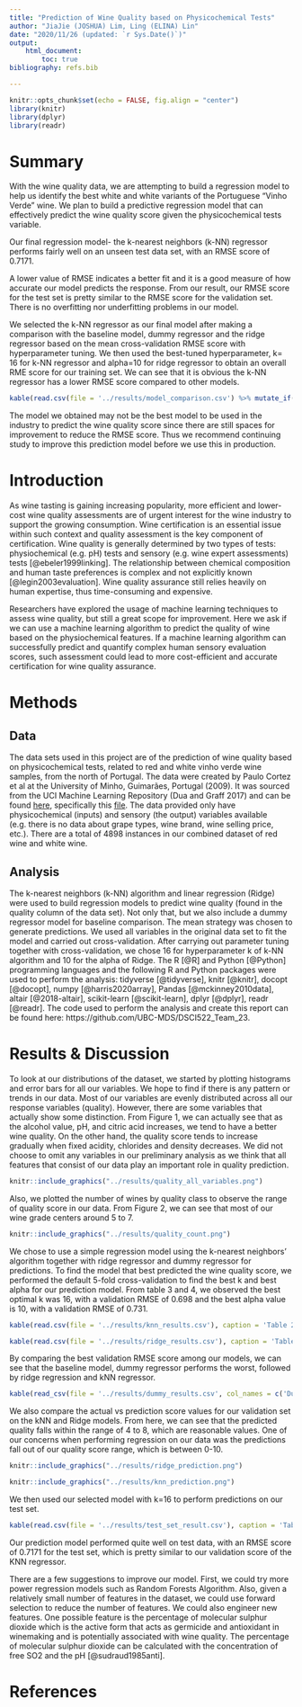 ```yaml
---
title: "Prediction of Wine Quality based on Physicochemical Tests"
author: "JiaJie (JOSHUA) Lim, Ling (ELINA) Lin"
date: "2020/11/26 (updated: `r Sys.Date()`)"
output: 
    html_document:
        toc: true
bibliography: refs.bib

---
```


```r
knitr::opts_chunk$set(echo = FALSE, fig.align = "center")
library(knitr)
library(dplyr)
library(readr)
```

# Summary

With the wine quality data, we are attempting to build a regression model to help us identify the best white and white variants of the Portuguese "Vinho Verde" wine. We plan to build a predictive regression model that can effectively predict the wine quality score given the physicochemical tests variable. 

Our final regression model- the k-nearest neighbors (k-NN) regressor performs fairly well on an unseen test data set, with an RMSE score of 0.7171. 

A lower value of RMSE indicates a better fit and it is a good measure of how accurate our model predicts the response. From our result, our RMSE score for the test set is pretty similar to the RMSE score for the validation set. There is no overfitting nor underfitting problems in our model.

We selected the k-NN regressor as our final model after making a comparison with the baseline model, dummy regressor and the ridge regressor based on the mean cross-validation RMSE score with hyperparameter tuning. We then used the best-tuned hyperparameter, k= 16 for k-NN regressor and alpha=10 for ridge regressor to obtain an overall RME score for our training set. We can see that it is obvious the k-NN regressor has a lower RMSE score compared to other models. 

```r
kable(read.csv(file = '../results/model_comparison.csv') %>% mutate_if(is.numeric, round, 3), caption = 'Table 1: RMSE Score for All Models Training Set')

```

The model we obtained may not be the best model to be used in the industry to predict the wine quality score since there are still spaces for improvement to reduce the RMSE score. Thus we recommend continuing study to improve this prediction model before we use this in production. 


# Introduction

As wine tasting is gaining increasing popularity, more efficient and lower-cost wine quality assessments are of urgent interest for the wine industry to support the growing consumption. Wine certification is an essential issue within such context and quality assessment is the key component of certification. Wine quality is generally determined by two types of tests: physiochemical (e.g. pH) tests and sensory (e.g. wine expert assessments) tests [@ebeler1999linking]. The relationship between chemical composition and human taste preferences is complex and not explicitly known [@legin2003evaluation]. Wine quality assurance still relies heavily on human expertise, thus time-consuming and expensive. 

Researchers have explored the usage of machine learning techniques to assess wine quality, but still a great scope for improvement. Here we ask if we can use a machine learning algorithm to predict the quality of wine based on the physiochemical features. If a machine learning algorithm can successfully predict and quantify complex human sensory evaluation scores, such assessment could lead to more cost-efficient and accurate certification for wine quality assurance.

# Methods

## Data

The data sets used in this project are of the prediction of wine quality
based on physicochemical tests, related to red and white vinho verde
wine samples, from the north of Portugal. The data were created by Paulo
Cortez et al at the University of Minho, Guimarães, Portugal (2009). It
was sourced from the UCI Machine Learning Repository (Dua and Graff
2017) and can be found
[here](https://archive.ics.uci.edu/ml/datasets/Wine+Quality),
specifically this
[file](https://archive.ics.uci.edu/ml/machine-learning-databases/wine-quality/).
The data provided only have physicochemical (inputs) and sensory (the
output) variables available (e.g. there is no data about grape types,
wine brand, wine selling price, etc.). There are a total of 4898
instances in our combined dataset of red wine and white wine.

## Analysis

The k-nearest neighbors (k-NN) algorithm and linear regression (Ridge) were used to build regression models to predict wine quality (found in the quality column of the data set). Not only that, but we also include a dummy regressor model for baseline comparison. The mean strategy was chosen to generate predictions. We used all variables in the original data set to fit the model and carried out cross-validation. After carrying out parameter tuning together with cross-validation, we chose 16 for hyperparameter k of k-NN algorithm and 10 for the alpha of Ridge. The R [@R] and Python [@Python] programming languages and the following R and Python packages were used to perform the analysis: tidyverse [@tidyverse], knitr [@knitr], docopt [@docopt], numpy [@harris2020array], Pandas [@mckinney2010data], altair [@2018-altair], scikit-learn [@scikit-learn], dplyr [@dplyr], readr [@readr]. The code used to perform the analysis and create this report can be found here: https://github.com/UBC-MDS/DSCI522_Team_23.


# Results & Discussion

To look at our distributions of the dataset, we started by plotting histograms and error bars for all our variables. We hope to find if there is any pattern or trends in our data. Most of our variables are evenly distributed across all our response variables (quality). However, there are some variables that actually show some distinction. From Figure 1, we can actually see that as the alcohol value, pH, and citric acid increases, we tend to have a better wine quality. On the other hand, the quality score tends to increase gradually when fixed acidity, chlorides and density decreases. We did not choose to omit any variables in our preliminary analysis as we think that all features that consist of our data play an important role in quality prediction.


```r
knitr::include_graphics("../results/quality_all_variables.png")
```

Also, we plotted the number of wines by quality class to observe the range of quality score in our data. From Figure 2, we can see that most of our wine grade centers around 5 to 7. 

```r
knitr::include_graphics("../results/quality_count.png")
```


We chose to use a simple regression model using the k-nearest neighbors' algorithm together with ridge regressor and dummy regressor for predictions. To find the model that best predicted the wine quality score, we performed the default 5-fold cross-validation to find the best k and best alpha for our prediction model. From table 3 and 4, we observed the best optimal k was 16, with a validation RMSE of 0.698 and the best alpha value is 10, with a validation RMSE of 0.731. 


```r
kable(read.csv(file = '../results/knn_results.csv'), caption = 'Table 2: Cross-validation RMSE Score for kNN')
```

```r
kable(read.csv(file = '../results/ridge_results.csv'), caption = 'Table 3: Cross-validation RMSE Score for Ridge Regressor')
```

By comparing the best validation RMSE score among our models, we can see that the baseline model, dummy regressor performs the worst, followed by ridge regression and kNN regressor. 

```r
kable(read_csv(file = '../results/dummy_results.csv', col_names = c('Dummy Regressor', 'RMSE value'))[-1,], caption = 'Table 4: Cross-validation RMSE Score for Dummy Regressor')
```

We also compare the actual vs prediction score values for our validation set on the kNN and Ridge models. From here, we can see that the predicted quality falls within the range of 4 to 8, which are reasonable values. One of our concerns when performing regression on our data was the predictions fall out of our quality score range, which is between 0-10. 

```r
knitr::include_graphics("../results/ridge_prediction.png")
```

```r
knitr::include_graphics("../results/knn_prediction.png")
```

We then used our selected model with k=16 to perform predictions on our test set. 

```r
kable(read.csv(file = '../results/test_set_result.csv'), caption = 'Table 5: RMSE Score for Test Sset')
```


Our prediction model performed quite well on test data, with an RMSE score of 0.7171 for the test set, which is pretty similar to our validation score of the KNN regressor. 

There are a few suggestions to improve our model. First, we could try more power regression models such as Random Forests Algorithm. Also, given a relatively small number of features in the dataset, we could use forward selection to reduce the number of features. We could also engineer new features. One possible feature is the percentage of molecular sulphur dioxide which is the active form that acts as germicide and antioxidant in winemaking and is potentially associated with wine quality. The percentage of molecular sulphur dioxide can be calculated with the concentration of free SO2 and the pH [@sudraud1985anti].


# References










